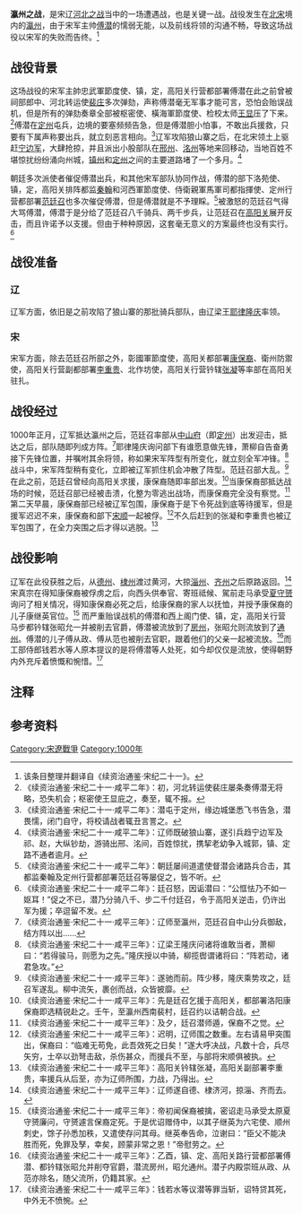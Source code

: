 {{Infobox Military Conflict
|conflict=瀛州之战
|partof=[[宋辽战争|宋辽战争]]
|image=
|caption=
|date= 1000年一月
|place=[[北宋|北宋]][[瀛州|瀛州]]境内（今[[河北省|河北省]][[河间市|河间市]]）
|casus=
|territory=
|result=辽军获胜
|combatant1= [[北宋|北宋]]
|combatant2= [[辽朝|辽]]
|commander1= [[范廷召|范廷召]]<br>[[康保裔|康保裔]]<br>[[傅潜|傅潜]]<br>[[李重贵|李重贵]]<br>[[张凝|张凝]]
|commander2= [[耶律隆庆|耶律隆庆]]<br>[[萧柳|萧柳]]
|strength1=不详
|strength2=不详
|casualties1=
|casualties2=
}}
'''瀛州之战'''，是宋辽[[河北之战|河北之战]]当中的一场遭遇战，也是关键一战。战役发生在[[北宋|北宋]]境内的[[瀛州|瀛州]]，由于宋军主帅[[傅潜|傅潜]]的懦弱无能，以及前线将领的沟通不畅，导致这场战役以宋军的失败而告终。<ref>该条目整理并翻译自《续资治通鉴·宋纪二十一》。</ref>
==战役背景==
这场战役的宋军主帥忠武軍節度使、镇，定，高阳关行营都部署傅潜在此之前曾被祠部郎中、河北转运使[[裴庄|裴庄]]多次弹劾，声称傅潜毫无军事才能可言，恐怕会贻误战机，但是所有的弹劾奏章全部被枢密使、橫海軍節度使、检校太师[[王显|王显]]压了下来。<ref group="注">《续资治通鉴·宋纪二十一·咸平二年》：初，河北转运使裴庄屡条奏傅潜无将略，恐失机会；枢密使王显庇之，奏至，辄不报。</ref>傅潜在[[定州|定州]]屯兵，边境的要塞频频告急，但是傅潜胆小怕事，不敢出兵援救，只要有下属声称要出兵，就立刻恶言相向。<ref group="注">《续资治通鉴·宋纪二十一·咸平二年》：潜屯于定州，缘边城堡悉飞书告急，潜畏懦，闭门自守，将校请战者辄丑言詈之。</ref>辽军攻陷狼山寨之后，在北宋领土上驱赶[[宁边军|宁边军]]，大肆抢掠，并且派出小股部队在[[邢州|邢州]]、[[洺州|洺州]]等地来回移动，当地百姓不堪惊扰纷纷涌向州城，[[镇州|镇州]]和[[定州|定州]]之间的主要道路堵了一个多月。<ref group="注">《续资治通鉴·宋纪二十一·咸平二年》：辽师既破狼山寨，遂引兵趋宁边军及祁、赵，大纵钞劫，游骑出邢、洺间，百姓惊扰，携挈老幼争入城郭，镇、定路不通者逾月。</ref>

朝廷多次派使者催促傅潜出兵，和其他宋军部队协同作战，傅潜的部下洛苑使、镇，定，高阳关排阵都监[[秦翰|秦翰]]和河西軍節度使、侍衛親軍馬軍司都指揮使、定州行营都部署[[范廷召|范廷召]]也多次催促傅潜，但是傅潜就是不予理睬。<ref group="注">《续资治通鉴·宋纪二十一·咸平二年》：朝廷屡间道遣使督潜会诸路兵合击，其都监秦翰及定州行营都部署范廷召等屡促之，皆不听。</ref>被激怒的范廷召气得大骂傅潜，傅潜于是分给了范廷召八千骑兵、两千步兵，让范廷召在[[高阳关|高阳关]]展开反击，而且许诺予以支援。但由于种种原因，这套毫无意义的方案最终也没有实行。<ref group="注">《续资治通鉴·宋纪二十一·咸平二年》：廷召怒，因诟潜曰：“公恇怯乃不如一妪耳！”促之不已，潜乃分骑八千、步二千付廷召，令于高阳关逆击，仍许出军为援；卒逗留不发。</ref>

==战役准备==
===辽===
辽军方面，依旧是之前攻陷了狼山寨的那批骑兵部队，由辽梁王[[耶律隆庆|耶律隆庆]]率领。
===宋===
宋军方面，除去范廷召所部之外，彰國軍節度使，高阳关都部署[[康保裔|康保裔]]、衛州防禦使，高阳关行营副都部署[[李重贵|李重贵]]、北作坊使，高阳关行营钤辖[[张凝|张凝]]等率部在高阳关驻扎。
==战役经过==
1000年正月，辽军抵达瀛州之后，范廷召率部从[[中山府|中山府]]（即[[定州|定州]]）出发迎击，抵达之后，部队随即列成方阵。<ref group="注">《续资治通鉴·宋纪二十一·咸平三年》：辽师至瀛州，范廷召自中山分兵御敌，结方阵以出……</ref>耶律隆庆询问部下有谁愿意做先锋，萧柳自告奋勇接下先锋位置，并嘱咐其余将领，称如果宋军阵型有所变化，就立刻全军冲锋。<ref group="注">《续资治通鉴·宋纪二十一·咸平三年》：辽梁王隆庆问诸将谁敢当者，萧柳曰：“若得骏马，则愿为之先。”隆庆授以中骑，柳揽辔谓诸将曰：“阵若动，诸君急攻。” </ref>战斗中，宋军阵型稍有变化，立即被辽军抓住机会冲散了阵型。范廷召部大乱。<ref group="注">《续资治通鉴·宋纪二十一·咸平三年》：遂驰而前。阵少移，隆庆乘势攻之，廷召军遂乱。柳中流矢，裹创而战，众皆披靡。</ref>
在此之前，范廷召曾经向高阳关求援，康保裔随即率部出发。<ref group="注">《续资治通鉴·宋纪二十一·咸平三年》：先是廷召乞援于高阳关，都部署洛阳康保裔即选精锐赴之。壬午，至瀛州西南裴村，廷召约以诘朝合战。</ref>当康保裔部抵达战场的时候，范廷召部已经被击溃，化整为零逃出战场，而康保裔完全没有察觉。<ref group="注">《续资治通鉴·宋纪二十一·咸平三年》：及夕，廷召潜师遁，保裔不之觉。</ref>第二天早晨，康保裔部已经被辽军包围，康保裔于是下令死战到底等待援军，但是援军迟迟不来，康保裔和部下[[宋顺|宋顺]]一起被俘。<ref group="注">《续资治通鉴·宋纪二十一·咸平三年》：迟明，辽师围之数重。左右请易甲突围出，保裔曰：“临难无苟免，此吾效死之日矣！”遂大呼决战，凡数十合，兵尽矢穷，士卒以劲弩击敌，杀伤甚众，而援兵不至，与部将宋顺俱被执。</ref>不久后赶到的张凝和李重贵也被辽军包围了，在全力突围之后才得以逃脱。<ref group="注">《续资治通鉴·宋纪二十一·咸平三年》：高阳关钤辖张凝，高阳关副部署李重贵，率援兵从后至，亦为辽师所围，力战，乃得出。</ref>
==战役影响==
辽军在此役获胜之后，从[[德州|德州]]、[[棣州|棣州]]渡过黄河，大掠[[淄州|淄州]]、[[齐州|齐州]]之后原路返回。<ref group="注">《续资治通鉴·宋纪二十一·咸平三年》：辽师遂自德、棣济河，掠淄、齐而去。</ref>
宋真宗在得知康保裔被俘虏之后，向西头供奉官、寄班祗候、駕前走马承受[[夏守赟|夏守赟]]询问了相关情况，得知康保裔必死之后，给康保裔的家人以抚恤，并授予康保裔的儿子康继英官位。<ref group="注">《续资治通鉴·宋纪二十一·咸平三年》：帝初闻保裔被擒，密诏走马承受太原夏守赟廉问，守赟遽言保裔定死。于是优诏赠侍中，以其子继英为六宅使、顺州刺史，馀子孙悉加秩，又遣使存问其母。继英奉告命，泣谢曰：“臣父不能决胜而死，免罪及孥，幸矣，顾蒙非常之恩！”帝慰劳之。</ref>
而严重贻误战机的傅潜和西上阁门使、镇，定，高阳关行营马步都钤辖张昭允一并被削去官爵，傅潜被流放到了[[房州|房州]]，张昭允则流放到了[[通州_(江蘇)|通州]]。傅潜的儿子傅从政、傅从范也被削去官职，跟着他们的父亲一起被流放。<ref group="注">《续资治通鉴·宋纪二十一·咸平三年》：乙酉，镇、定、高阳关路行营都部署傅潜、都钤辖张昭允并削夺官爵，潜流房州，昭允通州。潜子内殿崇班从政、从范亦除名，随父流所，仍籍其家。</ref>而工部侍郎钱若水等人原本提议的是将傅潜等人处死，如今却仅仅是流放，使得朝野内外充斥着愤慨和惋惜。<ref group="注">《续资治通鉴·宋纪二十一·咸平三年》：钱若水等议潜等罪当斩，诏特贷其死，中外无不愤惋。</ref>

==注释==

{{reflist|group="注"|2}}

==参考资料==

<references />

{{宋朝历史事件}}
{{宋辽战争}}

[[Category:宋遼戰爭|Category:宋遼戰爭]]
[[Category:1000年|Category:1000年]]